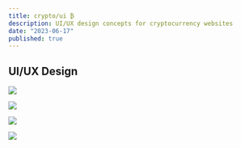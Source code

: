 ```yaml
---
title: crypto/ui ₿
description: UI/UX design concepts for cryptocurrency websites
date: "2023-06-17"
published: true
---
```


## UI/UX Design

![](/bitcoin-UI.webp)

![](/ethereum-UI.webp)

![](/doge-UI.webp)

![](/avalanche-UI.webp)
